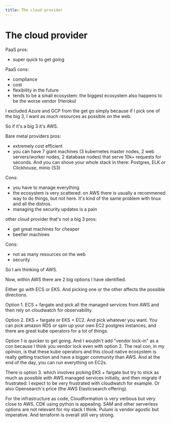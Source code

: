 ```yaml
---
title: The cloud provider
---
```


# The cloud provider

PaaS pros:
- super quick to get going

PaaS cons:

- compliance
- cost
- flexibility in the future
- tends to be a small ecosystem: the biggest ecosystem also happens to be the worse vendor (Heroku)

I excluded Azure and GCP from the get go simply because if I pick one of the big 3, I want as much resources as possible on the web.

So if it's a big 3 it's AWS.

Bare metal providers pros:

- extremely cost efficient
- you can have 7 giant machines (3 kubernetes master nodes, 2 web servers/worker nodes, 2 database nodes) that serve 10k+ requests for seconds. And you can shove your whole stack in there: Postgres, ELK or Clickhouse, minio (S3)

Cons:

- you have to manage everything
- the ecosystem is very scattered: on AWS there is usually a recommened way to do things, but not here. It's kind of the same problem with linux and all the distros.
- managing the security updates is a pain

other cloud provider that's not a big 3 pros:

- get great machines for cheaper
- beefier machines

Cons:

- not as many resources on the web
- security

So I am thinking of AWS.

Now, within AWS there are 2 big options I have identified.

Either go with ECS or EKS. And picking one or the other affects the possible directions.

Option 1. ECS + fargate and pick all the managed services from AWS and then rely on cloudwatch for observability.

Option 2. EKS + fargate or EKS + EC2. And pick whatever you want. You can pick amazon RDS or spin up your own EC2 postgres instances, and there are great kube operators for a lot of things.

Option 1 is quicker to get going. And I wouldn't add "vendor lock-in" as a con because I think you vendor lock even with option 2. The real con, in my opinion, is that these kube operators and this cloud native ecosystem is really getting traction and have a bigger community than AWS. And at the end of the day, you can run everything on EC2s.

There is option 3. which involves picking EKS + fargate but try to stick as much as possible with AWS managed services initially, and then migrate if frustrated: I expect to be very frustrated with cloudwatch for example. Or also Opensearch's price (the AWS Elasticsearch offering).



For the infrastructure as code, Cloudformation is very verbous but very close to AWS. CDK using python is appealing. SAM and other serverless options are not relevant for my stack I think.
Pulumi is vendor agostic but imperative. And terraform is overall still very strong.